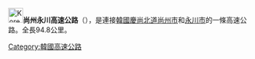 {{Infobox road
|marker_image=[[File:Korea_Expressway_No.301.svg|100px]]
|alternate_name=尚州永川高速公路
|map=
|length_km=94.8 
|established=
|direction=西北-東南
|terminus_a=慶尚北道尚州市<br/>[[File:Korea_Expressway_No.30.svg|30px]][[唐津盈德高速公路|唐津盈德高速公路]] 
|cities=[[龜尾市|龜尾市]]、[[軍威郡|軍威郡]]
|junction=[[File:Korea_Expressway_No.55.svg|30px]][[中央高速公路_(韓國)|中央高速公路]]<br/>[[File:Korea_Expressway_No.20.svg|30px]][[益山浦項高速公路|益山浦項高速公路]]
|terminus_b=慶尚北道永川市<br/>[[File:Korea_Expressway_No.1.svg|30px]][[京釜高速公路|京釜高速公路]] 
}}
{{Infobox Korean name
|hangul=상주영천고속도로
|hanja={{linktext|尙|州|永|川|高|速|道|路}}
|mr=Sangju Yŏngch'ŏn Kosok Toro
|rr=Sangju Yeongcheon Gosok Doro
}}

[[File:Korea_Expressway_No.301.svg|30px]]'''尚州永川高速公路'''（{{kor|諺=상주영천고속도로|漢=尙州永川高速道路|羅=Sangju Yeongcheon gosokdoro|f=y}}），是連接[[韓國|韓國]][[慶尚北道|慶尚北道]][[尚州市|尚州市]]和[[永川市|永川市]]的一條高速公路。全長94.8公里。


{{ROK expressways}}
[[Category:韓國高速公路|Category:韓國高速公路]]